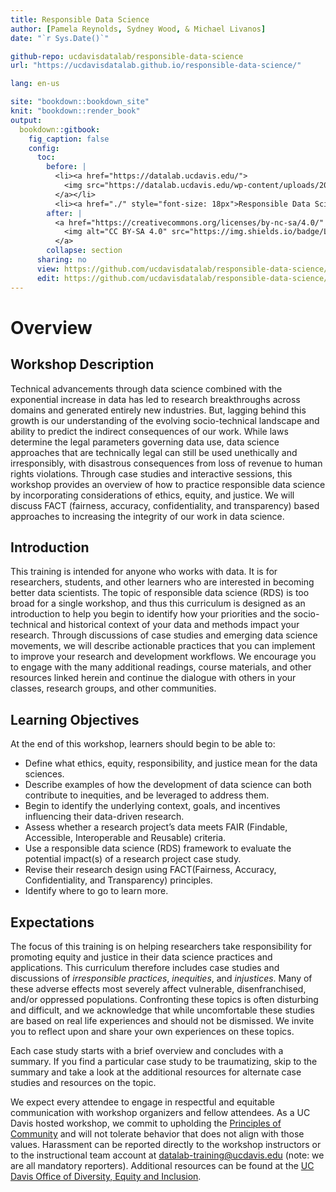 ```yaml
---
title: Responsible Data Science
author: [Pamela Reynolds, Sydney Wood, & Michael Livanos]
date: "`r Sys.Date()`"

github-repo: ucdavisdatalab/responsible-data-science
url: "https://ucdavisdatalab.github.io/responsible-data-science/"

lang: en-us

site: "bookdown::bookdown_site"
knit: "bookdown::render_book"
output:
  bookdown::gitbook:
    fig_caption: false
    config:
      toc:
        before: |
          <li><a href="https://datalab.ucdavis.edu/">
            <img src="https://datalab.ucdavis.edu/wp-content/uploads/2019/07/datalab-logo-full-color-rgb-1.png" style="height: 100%; width: 100%; object-fit: contain" />
          </a></li>
          <li><a href="./" style="font-size: 18px">Responsible Data Science</a></li>
        after: |
          <a href="https://creativecommons.org/licenses/by-nc-sa/4.0/" target="_blank">
            <img alt="CC BY-SA 4.0" src="https://img.shields.io/badge/License-CC%20BY--NC--SA%204.0-lightgrey.svg" style="float: right; padding-right: 10px;" />
          </a>
        collapse: section
      sharing: no
      view: https://github.com/ucdavisdatalab/responsible-data-science/blob/master/%s
      edit: https://github.com/ucdavisdatalab/responsible-data-science/edit/master/%s
---
```


# Overview {-}

## Workshop Description

Technical advancements through data science combined with the exponential increase in data has led to research breakthroughs across domains and generated entirely new industries. But, lagging behind this growth is our understanding of the evolving socio-technical landscape and ability to predict the indirect consequences of our work. While laws determine the legal parameters governing data use, data science approaches that are technically legal can still be used unethically and irresponsibly, with disastrous consequences from loss of revenue to human rights violations. Through case studies and interactive sessions, this workshop provides an overview of how to practice responsible data science by incorporating considerations of ethics, equity, and justice. We will discuss FACT (fairness, accuracy, confidentiality, and transparency) based approaches to increasing the integrity of our work in data science.

## Introduction

This training is intended for anyone who works with data. It is for researchers, students, and other learners who are interested in becoming better data scientists. The topic of responsible data science (RDS) is too broad for a single workshop, and thus this curriculum is designed as an introduction to help you begin to identify how your priorities and the socio-technical and historical context of your data and methods impact your research. Through discussions of case studies and emerging data science movements, we will describe actionable practices that you can implement to improve your research and development workflows. We encourage you to engage with the many additional readings, course materials, and other resources linked herein and continue the dialogue with others in your classes, research groups, and other communities.

## Learning Objectives

At the end of this workshop, learners should begin to be able to:

* Define what ethics, equity, responsibility, and justice mean for the data sciences.
* Describe examples of how the development of data science can both contribute to inequities, and be leveraged to address them.
* Begin to identify the underlying context, goals, and incentives influencing their data-driven research.
* Assess whether a research project’s data meets FAIR (Findable, Accessible, Interoperable and Reusable) criteria.
* Use a responsible data science (RDS) framework to evaluate the potential impact(s) of a research project case study.
* Revise their research design using FACT(Fairness, Accuracy, Confidentiality, and Transparency) principles.
* Identify where to go to learn more.

## Expectations

The focus of this training is on helping researchers take responsibility for promoting equity and justice in their data science practices and applications. This curriculum therefore includes case studies and discussions of *irresponsible practices*, *inequities*, and *injustices*. Many of these adverse effects most severely affect vulnerable, disenfranchised, and/or oppressed populations. Confronting these topics is often disturbing and difficult, and we acknowledge that while uncomfortable these studies are based on real life experiences and should not be dismissed. We invite you to reflect upon and share your own experiences on these topics. 

Each case study starts with a brief overview and concludes with a summary. If you find a particular case study to be traumatizing, skip to the summary and take a look at the additional resources for alternate case studies and resources on the topic.

We expect every attendee to engage in respectful and equitable communication with workshop organizers and fellow attendees. As a UC Davis hosted workshop, we commit to upholding the [Principles of Community](https://diversity.ucdavis.edu/principles-community) and will not tolerate behavior that does not align with those values. Harassment can be reported directly to the workshop instructors or to the instructional team account at [datalab-training@ucdavis.edu](mailto:datalab-training@ucdavis.edu) (note: we are all mandatory reporters). Additional resources can be found at the [UC Davis Office of Diversity, Equity and Inclusion](https://diversity.ucdavis.edu/reporting-issues-bullying-harassment-discrimination-bias-or-misconduct).
